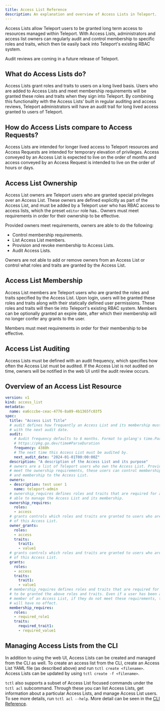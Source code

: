 ```yaml
---
title: Access List Reference
description: An explanation and overview of Access Lists in Teleport.
---
```


Access Lists allow Teleport users to be granted long term access to resources
managed within Teleport. With Access Lists, administrators and access list
owners can regularly audit and control membership to specific roles and
traits, which then tie easily back into Teleport's existing RBAC system.

<Admonition type="tip" title="Audit reviews coming in a future release">
Audit reviews are coming in a future release of Teleport.
</Admonition>

## What do Access Lists do?

Access Lists grant roles and traits to users on a long lived basis. Users who are added
to Access Lists and meet membership requirements will be granted these roles
and traits when they sign into Teleport. By combining this functionality with the Access Lists'
built in regular auditing and access reviews, Teleport administrators will have an audit trail
for long lived access granted to users of Teleport.

## How do Access Lists compare to Access Requests?

Access Lists are intended for longer lived access to Teleport resources and Access Requests
are intended for temporary elevation of privileges. Access conveyed by an Access List is
expected to live on the order of months and access conveyed by an Access Request is intended
to live on the order of hours or days.

## Access List Ownership

Access List owners are Teleport users who are granted special privileges over
an Access List. These owners are defined explicitly as part of the Access List, and
must be added by a Teleport user who has RBAC access to access lists, which the preset `editor`
role has.. Owners must meet requirements in order for their ownership to be effective.

Provided owners meet requirements, owners are able to do the following:

- Control membership requirements.
- List Access List members.
- Provision and revoke membership to Access Lists.
- Audit Access Lists.

Owners are not able to add or remove owners from an Access List or control what roles
and traits are granted by the Access List.

## Access List Membership

Access List members are Teleport users who are granted the roles and traits specified
by the Access List. Upon login, users will be granted these roles and traits along with
their statically defined user permissions. These roles and traits will then tie into
Teleport's existing RBAC system. Members can be optionally granted an expire date, after
which their membership will no longer confer any grants to the user.

Members must meet requirements in order for their membership to be effective.

## Access List Auditing

Access Lists must be defined with an audit frequency, which specifies how often the
Access List must be audited. If the Access List is not audited on time, owners will
be notified in the web UI until the audit review occurs.

## Overview of an Access List Resource

```yaml
version: v1
kind: access_list
metadata:
  name: ea6cccbe-ceac-4776-8a89-4b1365fc03f5
spec:
  title: "Access List Title"
  # audit defines how frequently an Access List and its membership must be audited, along
  # with the next audit date.
  audit:
    # Audit frequency defaults to 6 months. Format to golang's time.ParseDuration function:
    # https://pkg.go.dev/time#ParseDuration
    frequency: 4380h
    # The next time this Access List must be audited by.
    next_audit_date: "2024-01-01T00:00:00Z"
  description: "A description of the Access List and its purpose"
  # owners are a list of Teleport users who own the Access List. Provided the owners
  # meet the ownership requirements, these users can control membership requirements
  # and membership to the Access List.
  owners:
  - description: test user 1
    name: teleport-admin
  # ownership_requires defines roles and traits that are required for an owner to be
  # able to manage the Access List and its membership.
  ownership_requires:
    roles:
    - access
  # grants controls which roles and traits are granted to users who are owners
  # of this Access List.
  owner_grants:
    roles:
    - access
    traits:
      trait1:
      - value1
  # grants controls which roles and traits are granted to users who are members
  # of this Access List.
  grants:
    roles:
    - access
    traits:
      trait1: 
      - value1
  # membership_requires defines roles and traits that are required for a member
  # to be granted the above roles and traits. Even if a user has been added as a
  # member of an Access List, if they do not meet these requirements, the membership
  # will have no effect.
  membership_requires:
    roles:
    - required_role1
    traits:
      required_trait1: 
      - required_value1
```

## Managing Access Lists from the CLI

In addition to using the web UI, Access Lists can be created and managed from the CLI
as well. To create an access list from the CLI, create an Access List YAML file (as described
above) and run `tctl create <filename>`. Access Lists can be updated by using `tctl create -f <filename>`.

`tctl` also supports a subset of Access List focused commands under the `tctl acl` subcommand.
Through these you can list Access Lists, get information about a particular Access Lists, and manage
Access List users. To see more details, run `tctl acl --help`. More detail can be seen in the
[CLI Reference](../../reference/cli.mdx).
